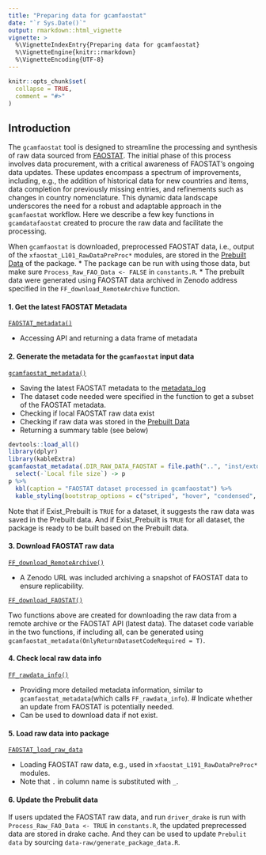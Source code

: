 ```yaml
---
title: "Preparing data for gcamfaostat"
date: "`r Sys.Date()`"
output: rmarkdown::html_vignette
vignette: >
  %\VignetteIndexEntry{Preparing data for gcamfaostat}
  %\VignetteEngine{knitr::rmarkdown}
  %\VignetteEncoding{UTF-8}
---
```


```r
knitr::opts_chunk$set(
  collapse = TRUE,
  comment = "#>"
)
```


## Introduction

The `gcamfaostat` tool is designed to streamline the processing and synthesis of raw data sourced from [FAOSTAT](https://www.fao.org/faostat/en/#data). The initial phase of this process involves data procurement, with a critical awareness of FAOSTAT's ongoing data updates. These updates encompass a spectrum of improvements, including, e.g., the addition of historical data for new countries and items, data completion for previously missing entries, and refinements such as changes in country nomenclature. This dynamic data landscape underscores the need for a robust and adaptable approach in the `gcamfaostat` workflow. Here we describe a few key functions in `gcamdatafaostat` created to procure the raw data and facilitate the processing.

When `gcamfaostat` is downloaded, preprocessed FAOSTAT data, i.e., output of the `xfaostat_L101_RawDataPreProc*` modules, are stored in the [Prebuilt Data](https://github.com/JGCRI/gcamfaostat/blob/main/data/PREBUILT_DATA.rda) of the package. 
* The package can be run with using those data, but make sure `Process_Raw_FAO_Data <- FALSE` in `constants.R`. 
* The prebuilt data were generated using FAOSTAT data archived in Zenodo address specified in the `FF_download_RemoteArchive` function.


#### 1. Get the latest FAOSTAT Metadata  
[`FAOSTAT_metadata()`](https://jgcri.github.io/gcamfaostat/reference/FAOSTAT_metadata.html)  

* Accessing API and returning a data frame of metadata

#### 2. Generate the metadata for the `gcamfaostat` input data  

[`gcamfaostat_metadata()`](https://jgcri.github.io/gcamfaostat/reference/gcamfaostat_metadata.html)  

* Saving the latest FAOSTAT metadata to the [metadata_log](https://github.com/JGCRI/gcamfaostat/tree/main/inst/extdata/aglu/FAO/FAOSTAT/metadata_log)  
* The dataset code needed were specified in the function to get a subset of the FAOSTAT metadata.  
* Checking if local FAOSTAT raw data exist  
* Checking if raw data was stored in the [Prebuilt Data](https://github.com/JGCRI/gcamfaostat/blob/main/data/PREBUILT_DATA.rda)  
* Returning a summary table (see below) 


``` r
devtools::load_all()
library(dplyr)
library(kableExtra)
gcamfaostat_metadata(.DIR_RAW_DATA_FAOSTAT = file.path("..", "inst/extdata/aglu/FAO/FAOSTAT")) %>% 
  select(-`Local file size`) -> p
p %>%
  kbl(caption = "FAOSTAT dataset processed in gcamfaostat") %>% 
  kable_styling(bootstrap_options = c("striped", "hover", "condensed", "responsive"))
```

Note that if Exist_Prebuilt is `TRUE` for a dataset, it suggests the raw data was saved in the Prebuilt data. And if Exist_Prebuilt is `TRUE` for all dataset, the package is ready to be built based on the Prebuilt data.


#### 3. Download FAOSTAT raw data  

[`FF_download_RemoteArchive()`](https://jgcri.github.io/gcamfaostat/reference/FF_download_RemoteArchive.html)  

* A Zenodo URL was included archiving a snapshot of FAOSTAT data to ensure replicability.

[`FF_download_FAOSTAT()`](https://jgcri.github.io/gcamfaostat/reference/FF_download_FAOSTAT.html)
 
Two functions above are created for downloading the raw data from a remote archive or the FAOSTAT API (latest data). The dataset code variable in the two functions, if including all, can be generated using `gcamfaostat_metadata(OnlyReturnDatasetCodeRequired = T)`. 


#### 4. Check local raw data info

[`FF_rawdata_info()`](https://jgcri.github.io/gcamfaostat/reference/FF_rawdata_info.html)  

* Providing more detailed metadata information, similar to `gcamfaostat_metadata`(which calls `FF_rawdata_info`).
# Indicate whether an update from FAOSTAT is potentially needed.
* Can be used to download data if not exist.


#### 5. Load raw data into package  

[`FAOSTAT_load_raw_data`](https://jgcri.github.io/gcamfaostat/reference/FAOSTAT_load_raw_data.html)  

* Loading FAOSTAT raw data, e.g., used in `xfaostat_L191_RawDataPreProc*` modules. 
* Note that `.` in column name is substituted with `_`.

#### 6. Update the Prebulit data

If users updated the FAOSTAT raw data, and run `driver_drake` is run with `Process_Raw_FAO_Data <- TRUE` in `constants.R`, the updated preprecessed data are stored in drake cache. And they can be used to update `Prebulit data` by sourcing `data-raw/generate_package_data.R`.

